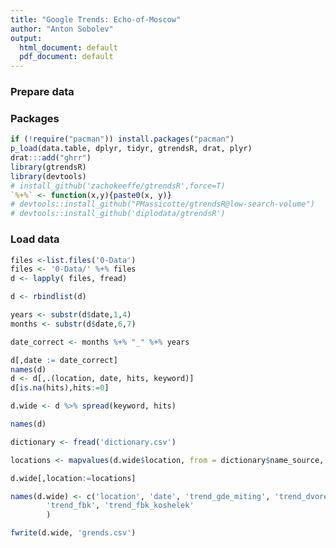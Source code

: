 ```yaml
---
title: "Google Trends: Echo-of-Moscow"
author: "Anton Sobolev"
output:
  html_document: default
  pdf_document: default
---
```

### Prepare data
### Packages
```r
if (!require("pacman")) install.packages("pacman")
p_load(data.table, dplyr, tidyr, gtrendsR, drat, plyr)
drat:::add("ghrr") 
library(gtrendsR)
library(devtools)
# install_github('zachokeeffe/gtrendsR',force=T)
`%+%` <- function(x,y){paste0(x, y)} 
# devtools::install_github("PMassicotte/gtrendsR@low-search-volume")
# devtools::install_github('diplodata/gtrendsR')
```
### Load data

```r
files <-list.files('0-Data')
files <- '0-Data/' %+% files
d <- lapply( files, fread)

d <- rbindlist(d)
```

```r
years <- substr(d$date,1,4)
months <- substr(d$date,6,7)

date_correct <- months %+% "_" %+% years

d[,date := date_correct]
names(d)
d <- d[,.(location, date, hits, keyword)]
d[is.na(hits),hits:=0]

d.wide <- d %>% spread(keyword, hits)

names(d)

```

```r
dictionary <- fread('dictionary.csv')

locations <- mapvalues(d.wide$location, from = dictionary$name_source, to = dictionary$name_target)

d.wide[,location:=locations]

names(d.wide) <- c('location', 'date', 'trend_gde_miting', 'trend_dvorez', 'trend_navalny', 'trend_navalny_otravlenie',
	    'trend_fbk', 'trend_fbk_koshelek'
	    )

fwrite(d.wide, 'grends.csv')
```


